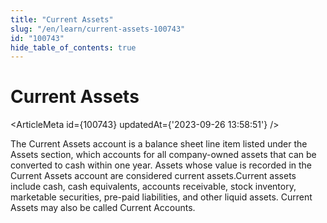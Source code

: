 ```yaml
---
title: "Current Assets"
slug: "/en/learn/current-assets-100743"
id: "100743"
hide_table_of_contents: true
---
```



# Current Assets

<ArticleMeta id={100743} updatedAt={'2023-09-26 13:58:51'} />
<div className='border-solid border-b border-t-0 my-4 border-[var(--ifm-color-gray-300)]' />

The Current Assets account is a balance sheet line item listed under the Assets section, which accounts for all company-owned assets that can be converted to cash within one year. Assets whose value is recorded in the Current Assets account are considered current assets.Current assets include cash, cash equivalents, accounts receivable, stock inventory, marketable securities, pre-paid liabilities, and other liquid assets. Current Assets may also be called Current Accounts.
